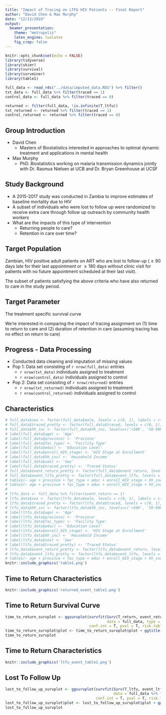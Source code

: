 ```yaml
---
title: "Impact of Tracing on LTFU HIV Patients -- Final Report"
author: "David Chen & Max Murphy"
date: "12/12/2019"
output:
  beamer_presentation:
    theme: "metropolis"
    latex_engine: lualatex
    fig_crop: false
---
```


```r
knitr::opts_chunk$set(echo = FALSE)
library(tidyverse)
library(skimr)
library(survival)
library(survminer)
library(table1)

full_data <- read_rds("../data/imputed_data.RDS") %>% filter()
txt_data <- full_data %>% filter(traced == 1)
control_data <- full_data %>% filter(traced == 0)

returned <- filter(full_data, !is.infinite(T_ltfu))
txt_returned <- returned %>% filter(traced == 1)
control_returned <- returned %>% filter(traced == 0)
```

## Group Introduction
- David Chen
  - Masters of Biostatistics interested in approaches to optimal dynamic treatment and applications in mental health
  
- Max Murphy
  - PhD. Biostatistics working on malaria transmission dynamics jointly with Dr. Rasmus Nielsen at UCB and Dr. Bryan Greenhouse at UCSF

## Study Background
<!-- A study was conducted in Zambia to improve estimates of baseline mortality due to HIV. In the context of this observational study, a subset of individuals who were lost to follow up were assigned to receive extra care through follow up outreach by community health workers. This raises the question of what are the impacts of this type of intervention, both in returning people to care as well as maintaining them over time. -->
- A 2015-2017 study was conducted in Zambia to improve estimates of baseline mortality due to HIV
- A subset of individuals who were lost to follow up were randomized to receive extra care through follow up outreach by community health workers 
- What are the impacts of this type of intervention
  - Returning people to care?
  - Retention in care over time?

## Target Population
\textbf{Pop 1}

Zambian, HIV positive adult patients on ART who are lost to follow-up ($\geq 90$ days late for their last appointment or $\geq 180$ days without clinic visit for patients with no future appointment scheduled at their last visit).

\vspace{.125in}

\textbf{Pop 2}

The subset of patients satisfying the above criteria who have also returned to care in the study period.

## Target Parameter
The treatment specific survival curve

\begin{align*}
    \Psi(P_0) = \mathbb{E}_{P_0}[S_0(t_0 | A = d(w), W)] \\
    S_0(t_0 | A, W) = \prod_{t \in [0, t_0]}(1 - \Lambda_0(dt | A, W))
\end{align*}

We're interested in comparing the impact of tracing assignment on (1) time to return to care and (2) duration of retention in care (assuming tracing has no effect on return to care)

## Progress - Data Processing
- Conducted data cleaning and imputation of missing values
- Pop 1: Data set consisting of `r nrow(full_data)` entries
    - `r nrow(txt_data)` individuals assigned to treatment
    - `r nrow(control_data)` individuals assigned to control
- Pop 2: Data set consisting of `r nrow(returned)` entries
    - `r nrow(txt_returned)` individuals assigned to treatment
    - `r nrow(control_returned)` individuals assigned to control
    
## Characteristics
```r
# full_data$sex <- factor(full_data$male, levels = c(0, 1), labels = c('Female', 'Male'))
# full_data$traced_pretty <- factor(full_data$traced, levels = c(0, 1), labels = c('Untraced', 'Traced'))
# full_data$hh_inc <- factor(full_data$hh_inc, levels=c('<50K', '50-99K', '100-199K', '200-499K', '>500K'))
# label(full_data$age) <- 'Age'
# label(full_data$province) <- 'Province'
# label(full_data$fac_type) <- 'Facility Type'
# label(full_data$educ) <- 'Education Level'
# label(full_data$enroll_HIV_stage) <- 'HIV Stage at Enrollment'
# label(full_data$hh_inc) <- 'Household Income'
# label(full_data$sex) <- 'Sex'
# label(full_data$traced_pretty) <- 'Traced Status'
# full_data$event_return_pretty <- factor(full_data$event_return, levels = c(0, 1), labels = c('Censored', 'Returned'))
# full_data$event_ltfu_pretty <- factor(full_data$event_ltfu, levels = c(0, 1), labels = c('Censored', 'Re-LTFU'))
# table1(~ age + province + fac_type + educ + enroll_HIV_stage + hh_inc + sex | traced_pretty, data = full_data)
# table1(~ age + province + fac_type + educ + enroll_HIV_stage + hh_inc + sex + traced_pretty | event_return_pretty, data = full_data)
# 
# ltfu_data <- full_data %>% filter(event_return == 1)
# ltfu_data$sex <- factor(ltfu_data$male, levels = c(0, 1), labels = c('Female', 'Male'))
# ltfu_data$traced_pretty <- factor(ltfu_data$traced, levels = c(0, 1), labels = c('Untraced', 'Traced'))
# ltfu_data$hh_inc <- factor(ltfu_data$hh_inc, levels=c('<50K', '50-99K', '100-199K', '200-499K', '>500K'))
# label(ltfu_data$age) <- 'Age'
# label(ltfu_data$province) <- 'Province'
# label(ltfu_data$fac_type) <- 'Facility Type'
# label(ltfu_data$educ) <- 'Education Level'
# label(ltfu_data$enroll_HIV_stage) <- 'HIV Stage at Enrollment'
# label(ltfu_data$hh_inc) <- 'Household Income'
# label(ltfu_data$sex) <- 'Sex'
# label(ltfu_data$traced_pretty) <- 'Traced Status'
# ltfu_data$event_return_pretty <- factor(ltfu_data$event_return, levels = c(0, 1), labels = c('Censored', 'Returned'))
# ltfu_data$event_ltfu_pretty <- factor(ltfu_data$event_ltfu, levels = c(0, 1), labels = c('Censored', 'Re-LTFU'))
# table1(~ age + province + fac_type + educ + enroll_HIV_stage + hh_inc + sex + traced_pretty | event_ltfu_pretty, data = ltfu_data)
knitr::include_graphics('table1.png')
```

## Time to Return Characteristics

```r
knitr::include_graphics('returned_event_table1.png')
```

## Time to Return Survival Curve
``` r
time_to_return_survplot <- ggsurvplot(survfit(Surv(T_return, event_return, type = 'right') ~ traced, 
                                              data = full_data, type = 'kaplan-meier', conf.int = .95), 
                                      conf.int = T, pval = T, risk.table = T, legend = 'bottom')
time_to_return_survplot$plot <- time_to_return_survplot$plot + ggtitle("Time to Return")
time_to_return_survplot
```

## Time to Return Characteristics

```r
knitr::include_graphics('ltfu_event_table1.png')
```

## Lost To Follow Up
```r
lost_to_follow_up_survplot <- ggsurvplot(survfit(Surv(T_ltfu, event_ltfu, type = 'right') ~ traced, 
                                                 data = full_data %>% filter(event_return == 1), type = 'kaplan-meier', conf.int = .95), 
                                         conf.int = T, pval = T, risk.table = T, legend = 'bottom')
lost_to_follow_up_survplot$plot <- lost_to_follow_up_survplot$plot + ggtitle("Time to Lost To Follow Up")
lost_to_follow_up_survplot
```


